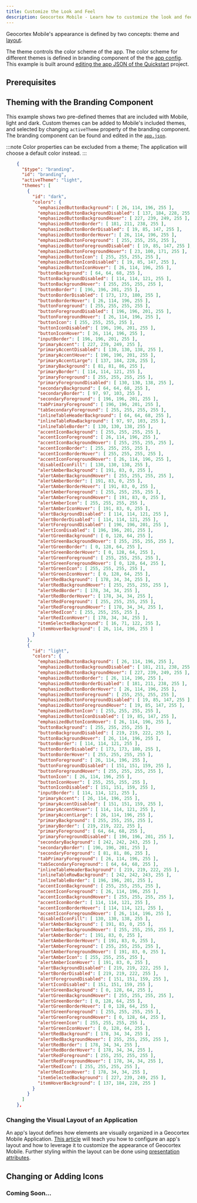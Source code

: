 ```yaml
---
title: Customize the Look and Feel
description: Geocortex Mobile - Learn how to customize the look and feel of your Geocortex Mobile application
---
```



Geocortex Mobile's appearance is defined by two concepts: theme and [layout](concepts-layout.mdx).

The theme controls the color scheme of the app. The color scheme for different themes is defined in branding component of the the [app config](concepts-app-config.mdx). This example is built around [editing the app JSON of the Quickstart](sdk-quick-start.mdx#editing-the-layout-and-app-config) project.

## Prerequisites

<PrereqsSnippet />

## Theming with the Branding Component

This example shows two pre-defined themes that are included with Mobile, light and dark. Custom themes can be added to Mobile's included themes, and selected by changing `activeTheme` property of the branding component.
The branding component can be found and edited in the [`app.json`](sdk-quick-start.mdx#editing-the-layout-and-app-config).

:::note
Color properties can be excluded from a theme; The application will choose a default color instead.
:::

```json
    {
      "$type": "branding",
      "id": "branding",
      "activeTheme": "light",
      "themes": [
        {
          "id": "dark",
          "colors": {
            "emphasizedButtonBackground": [ 26, 114, 196, 255 ],
            "emphasizedButtonBackgroundDisabled": [ 137, 184, 228, 255 ],
            "emphasizedButtonBackgroundHover": [ 227, 239, 249, 255 ],
            "emphasizedButtonBorder": [ 181, 211, 238, 255 ],
            "emphasizedButtonBorderDisabled": [ 19, 85, 147, 255 ],
            "emphasizedButtonBorderHover": [ 26, 114, 196, 255 ],
            "emphasizedButtonForeground": [ 255, 255, 255, 255 ],
            "emphasizedButtonForegroundDisabled": [ 19, 85, 147, 255 ],
            "emphasizedButtonForegroundHover": [ 23, 100, 171, 255 ],
            "emphasizedButtonIcon": [ 255, 255, 255, 255 ],
            "emphasizedButtonIconDisabled": [ 19, 85, 147, 255 ],
            "emphasizedButtonIconHover": [ 26, 114, 196, 255 ],
            "buttonBackground": [ 64, 64, 68, 255 ],
            "buttonBackgroundDisabled": [ 114, 114, 121, 255 ],
            "buttonBackgroundHover": [ 255, 255, 255, 255 ],
            "buttonBorder": [ 196, 196, 201, 255 ],
            "buttonBorderDisabled": [ 173, 173, 180, 255 ],
            "buttonBorderHover": [ 26, 114, 196, 255 ],
            "buttonForeground": [ 255, 255, 255, 255 ],
            "buttonForegroundDisabled": [ 196, 196, 201, 255 ],
            "buttonForegroundHover": [ 26, 114, 196, 255 ],
            "buttonIcon": [ 255, 255, 255, 255 ],
            "buttonIconDisabled": [ 196, 196, 201, 255 ],
            "buttonIconHover": [ 26, 114, 196, 255 ],
            "inputBorder": [ 196, 196, 201, 255 ],
            "primaryAccent": [ 227, 239, 249, 255 ],
            "primaryAccentDisabled": [ 130, 130, 138, 255 ],
            "primaryAccentHover": [ 196, 196, 201, 255 ],
            "primaryAccentLarge": [ 137, 184, 228, 255 ],
            "primaryBackground": [ 81, 81, 86, 255 ],
            "primaryBorder": [ 114, 114, 121, 255 ],
            "primaryForeground": [ 255, 255, 255, 255 ],
            "primaryForegroundDisabled": [ 130, 130, 138, 255 ],
            "secondaryBackground": [ 64, 64, 68, 255 ],
            "secondaryBorder": [ 97, 97, 103, 255 ],
            "secondaryForeground": [ 196, 196, 201, 255 ],
            "tabPrimaryForeground": [ 196, 196, 201, 255 ],
            "tabSecondaryForeground": [ 255, 255, 255, 255 ],
            "inlineTableHeaderBackground": [ 64, 64, 68, 255 ],
            "inlineTableRowBackground": [ 97, 97, 103, 255 ],
            "inlineTableBorder": [ 130, 130, 138, 255 ],
            "accentIconBackground": [ 255, 255, 255, 255 ],
            "accentIconForeground": [ 26, 114, 196, 255 ],
            "accentIconBackgroundHover": [ 255, 255, 255, 255 ],
            "accentIconBorder": [ 255, 255, 255, 255 ],
            "accentIconBorderHover": [ 255, 255, 255, 255 ],
            "accentIconForegroundHover": [ 26, 114, 196, 255 ],
            "disabledIconFill": [ 130, 130, 138, 255 ],
            "alertAmberBackground": [ 191, 83, 0, 255 ],
            "alertAmberBackgroundHover": [ 255, 255, 255, 255 ],
            "alertAmberBorder": [ 191, 83, 0, 255 ],
            "alertAmberBorderHover": [ 191, 83, 0, 255 ],
            "alertAmberForeground": [ 255, 255, 255, 255 ],
            "alertAmberForegroundHover": [ 191, 83, 0, 255 ],
            "alertAmberIcon": [ 255, 255, 255, 255 ],
            "alertAmberIconHover": [ 191, 83, 0, 255 ],
            "alertBackgroundDisabled": [ 114, 114, 121, 255 ],
            "alertBorderDisabled": [ 114, 114, 121, 255 ],
            "alertForegroundDisabled": [ 196, 196, 201, 255 ],
            "alertIconDisabled": [ 196, 196, 201, 255 ],
            "alertGreenBackground": [ 0, 128, 64, 255 ],
            "alertGreenBackgroundHover": [ 255, 255, 255, 255 ],
            "alertGreenBorder": [ 0, 128, 64, 255 ],
            "alertGreenBorderHover": [ 0, 128, 64, 255 ],
            "alertGreenForeground": [ 255, 255, 255, 255 ],
            "alertGreenForegroundHover": [ 0, 128, 64, 255 ],
            "alertGreenIcon": [ 255, 255, 255, 255 ],
            "alertGreenIconHover": [ 0, 128, 64, 255 ],
            "alertRedBackground": [ 178, 34, 34, 255 ],
            "alertRedBackgroundHover": [ 255, 255, 255, 255 ],
            "alertRedBorder": [ 178, 34, 34, 255 ],
            "alertRedBorderHover": [ 178, 34, 34, 255 ],
            "alertRedForeground": [ 255, 255, 255, 255 ],
            "alertRedForegroundHover": [ 178, 34, 34, 255 ],
            "alertRedIcon": [ 255, 255, 255, 255 ],
            "alertRedIconHover": [ 178, 34, 34, 255 ],
            "itemSelectedBackground": [ 16, 71, 122, 255 ],
            "itemHoverBackground": [ 26, 114, 196, 255 ]
          }
        },
        {
          "id": "light",
          "colors": {
            "emphasizedButtonBackground": [ 26, 114, 196, 255 ],
            "emphasizedButtonBackgroundDisabled": [ 181, 211, 238, 255 ],
            "emphasizedButtonBackgroundHover": [ 227, 239, 249, 255 ],
            "emphasizedButtonBorder": [ 26, 114, 196, 255 ],
            "emphasizedButtonBorderDisabled": [ 181, 211, 238, 255 ],
            "emphasizedButtonBorderHover": [ 26, 114, 196, 255 ],
            "emphasizedButtonForeground": [ 255, 255, 255, 255 ],
            "emphasizedButtonForegroundDisabled": [ 19, 85, 147, 255 ],
            "emphasizedButtonForegroundHover": [ 19, 85, 147, 255 ],
            "emphasizedButtonIcon": [ 255, 255, 255, 255 ],
            "emphasizedButtonIconDisabled": [ 19, 85, 147, 255 ],
            "emphasizedButtonIconHover": [ 26, 114, 196, 255 ],
            "buttonBackground": [ 255, 255, 255, 255 ],
            "buttonBackgroundDisabled": [ 219, 219, 222, 255 ],
            "buttonBackgroundHover": [ 26, 114, 196, 255 ],
            "buttonBorder": [ 114, 114, 121, 255 ],
            "buttonBorderDisabled": [ 173, 173, 180, 255 ],
            "buttonBorderHover": [ 255, 255, 255, 255 ],
            "buttonForeground": [ 26, 114, 196, 255 ],
            "buttonForegroundDisabled": [ 151, 151, 159, 255 ],
            "buttonForegroundHover": [ 255, 255, 255, 255 ],
            "buttonIcon": [ 26, 114, 196, 255 ],
            "buttonIconHover": [ 255, 255, 255, 255 ],
            "buttonIconDisabled": [ 151, 151, 159, 255 ],
            "inputBorder": [ 114, 114, 121, 255 ],
            "primaryAccent": [ 26, 114, 196, 255 ],
            "primaryAccentDisabled": [ 151, 151, 159, 255 ],
            "primaryAccentHover": [ 114, 114, 121, 255 ],
            "primaryAccentLarge": [ 26, 114, 196, 255 ],
            "primaryBackground": [ 255, 255, 255, 255 ],
            "primaryBorder": [ 219, 219, 222, 255 ],
            "primaryForeground": [ 64, 64, 68, 255 ],
            "primaryForegroundDisabled": [ 196, 196, 201, 255 ],
            "secondaryBackground": [ 242, 242, 243, 255 ],
            "secondaryBorder": [ 196, 196, 201, 255 ],
            "secondaryForeground": [ 81, 81, 86, 255 ],
            "tabPrimaryForeground": [ 26, 114, 196, 255 ],
            "tabSecondaryForeground": [ 64, 64, 68, 255 ],
            "inlineTableHeaderBackground": [ 219, 219, 222, 255 ],
            "inlineTableRowBackground": [ 242, 242, 243, 255 ],
            "inlineTableBorder": [ 196, 196, 201, 255 ],
            "accentIconBackground": [ 255, 255, 255, 255 ],
            "accentIconForeground": [ 26, 114, 196, 255 ],
            "accentIconBackgroundHover": [ 255, 255, 255, 255 ],
            "accentIconBorder": [ 114, 114, 121, 255 ],
            "accentIconBorderHover": [ 114, 114, 121, 255 ],
            "accentIconForegroundHover": [ 26, 114, 196, 255 ],
            "disabledIconFill": [ 130, 130, 138, 255 ],
            "alertAmberBackground": [ 191, 83, 0, 255 ],
            "alertAmberBackgroundHover": [ 255, 255, 255, 255 ],
            "alertAmberBorder": [ 191, 83, 0, 255 ],
            "alertAmberBorderHover": [ 191, 83, 0, 255 ],
            "alertAmberForeground": [ 255, 255, 255, 255 ],
            "alertAmberForegroundHover": [ 191, 83, 0, 255 ],
            "alertAmberIcon": [ 255, 255, 255, 255 ],
            "alertAmberIconHover": [ 191, 83, 0, 255 ],
            "alertBackgroundDisabled": [ 219, 219, 222, 255 ],
            "alertBorderDisabled": [ 219, 219, 222, 255 ],
            "alertForegroundDisabled": [ 151, 151, 159, 255 ],
            "alertIconDisabled": [ 151, 151, 159, 255 ],
            "alertGreenBackground": [ 0, 128, 64, 255 ],
            "alertGreenBackgroundHover": [ 255, 255, 255, 255 ],
            "alertGreenBorder": [ 0, 128, 64, 255 ],
            "alertGreenBorderHover": [ 0, 128, 64, 255 ],
            "alertGreenForeground": [ 255, 255, 255, 255 ],
            "alertGreenForegroundHover": [ 0, 128, 64, 255 ],
            "alertGreenIcon": [ 255, 255, 255, 255 ],
            "alertGreenIconHover": [ 0, 128, 64, 255 ],
            "alertRedBackground": [ 178, 34, 34, 255 ],
            "alertRedBackgroundHover": [ 255, 255, 255, 255 ],
            "alertRedBorder": [ 178, 34, 34, 255 ],
            "alertRedBorderHover": [ 178, 34, 34, 255 ],
            "alertRedForeground": [ 255, 255, 255, 255 ],
            "alertRedForegroundHover": [ 178, 34, 34, 255 ],
            "alertRedIcon": [ 255, 255, 255, 255 ],
            "alertRedIconHover": [ 178, 34, 34, 255 ],
            "itemSelectedBackground": [ 227, 239, 249, 255 ],
            "itemHoverBackground": [ 137, 184, 228, 255 ]
          }
        }
      ]
    },
```

### Changing the Visual Layout of an Application

An app's layout defines how elements are visually organized in a Geocortex Mobile Application. [This article](concepts-layout.mdx) will teach you how to configure an app's layout and how to leverage it to customize the appearance of Geocortex Mobile. Further styling within the layout can be done using [presentation attributes](concepts-advanced-layout.mdx#presentation-attributes).

## Changing or Adding Icons

### Coming Soon...

<!-- ### Example

TODO: Icons - specific example with the Quickstart? -->
